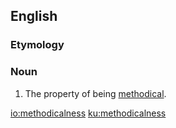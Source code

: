 ==English==

===Etymology===
{{suffix|methodical|ness|lang=en}}

===Noun===
{{en-noun|-}}

# The property of being [[methodical]].

[[io:methodicalness]]
[[ku:methodicalness]]